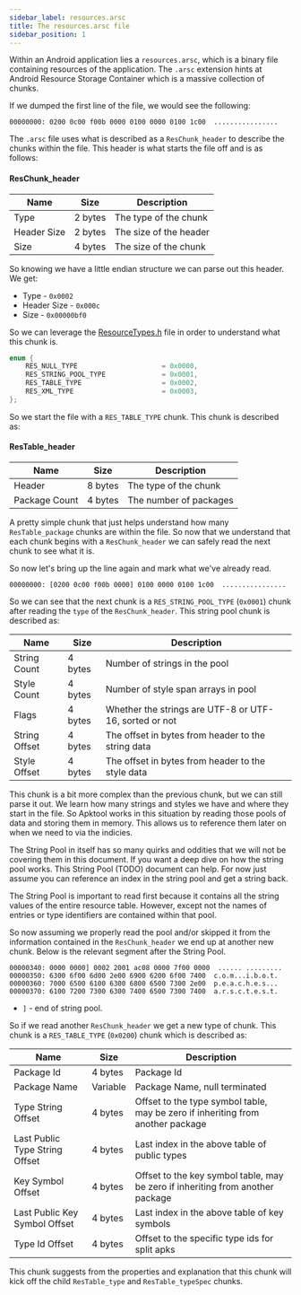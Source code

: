 ```yaml
---
sidebar_label: resources.arsc
title: The resources.arsc file
sidebar_position: 1
---
```


Within an Android application lies a `resources.arsc`, which is a binary file containing resources of the application.
The `.arsc` extension hints at Android Resource Storage Container which is a massive collection of chunks.

If we dumped the first line of the file, we would see the following:

```
00000000: 0200 0c00 f00b 0000 0100 0000 0100 1c00  ................
```

The `.arsc` file uses what is described as a `ResChunk_header` to describe the chunks within the file. This header is
what starts the file off and is as follows:

#### ResChunk_header

| Name        | Size    | Description            |
| ----------- | ------- | ---------------------- |
| Type        | 2 bytes | The type of the chunk  |
| Header Size | 2 bytes | The size of the header |
| Size        | 4 bytes | The size of the chunk  |

So knowing we have a little endian structure we can parse out this header. We get:

- Type - `0x0002`
- Header Size - `0x000c`
- Size - `0x00000bf0`

So we can leverage the [ResourceTypes.h](https://github.com/iBotPeaches/platform_frameworks_base/blob/master/libs/androidfw/include/androidfw/ResourceTypes.h)
file in order to understand what this chunk is.

```cpp
enum {
    RES_NULL_TYPE                     = 0x0000,
    RES_STRING_POOL_TYPE              = 0x0001,
    RES_TABLE_TYPE                    = 0x0002,
    RES_XML_TYPE                      = 0x0003,
};
```

So we start the file with a `RES_TABLE_TYPE` chunk. This chunk is described as:

#### ResTable_header

| Name          | Size    | Description            |
| ------------- | ------- | ---------------------- |
| Header        | 8 bytes | The type of the chunk  |
| Package Count | 4 bytes | The number of packages |

A pretty simple chunk that just helps understand how many `ResTable_package` chunks are within the file. So now that
we understand that each chunk begins with a `ResChunk_header` we can safely read the next chunk to see what it is.

So now let's bring up the line again and mark what we've already read.

```
00000000: [0200 0c00 f00b 0000] 0100 0000 0100 1c00  ................
```

So we can see that the next chunk is a `RES_STRING_POOL_TYPE` (`0x0001`) chunk after reading the `type` of the `ResChunk_header`.
This string pool chunk is described as:

| Name          | Size    | Description                                            |
| ------------- | ------- | ------------------------------------------------------ |
| String Count  | 4 bytes | Number of strings in the pool                          |
| Style Count   | 4 bytes | Number of style span arrays in pool                    |
| Flags         | 4 bytes | Whether the strings are UTF-8 or UTF-16, sorted or not |
| String Offset | 4 bytes | The offset in bytes from header to the string data     |
| Style Offset  | 4 bytes | The offset in bytes from header to the style data      |

This chunk is a bit more complex than the previous chunk, but we can still parse it out. We learn how many strings and
styles we have and where they start in the file. So Apktool works in this situation by reading those pools of data and
storing them in memory. This allows us to reference them later on when we need to via the indicies.

The String Pool in itself has so many quirks and oddities that we will not be covering them in this document. If you
want a deep dive on how the string pool works. This String Pool (TODO) document can help. For now just assume you can
reference an index in the string pool and get a string back.

The String Pool is important to read first because it contains all the string values of the entire resource table.
However, except not the names of entries or type identifiers are contained within that pool.

So now assuming we properly read the pool and/or skipped it from the information contained in the `ResChunk_header` we
end up at another new chunk. Below is the relevant segment after the String Pool.

```
00000340: 0000 0000] 0002 2001 ac08 0000 7f00 0000  ...... .........
00000350: 6300 6f00 6d00 2e00 6900 6200 6f00 7400  c.o.m...i.b.o.t.
00000360: 7000 6500 6100 6300 6800 6500 7300 2e00  p.e.a.c.h.e.s...
00000370: 6100 7200 7300 6300 7400 6500 7300 7400  a.r.s.c.t.e.s.t.
```

- `]` - end of string pool.

So if we read another `ResChunk_header` we get a new type of chunk. This chunk is a `RES_TABLE_TYPE` (`0x0200`) chunk
which is described as:

| Name                           | Size     | Description                                                                     |
| ------------------------------ | -------- | ------------------------------------------------------------------------------- |
| Package Id                     | 4 bytes  | Package Id                                                                      |
| Package Name                   | Variable | Package Name, null terminated                                                   |
| Type String Offset             | 4 bytes  | Offset to the type symbol table, may be zero if inheriting from another package |
| Last Public Type String Offset | 4 bytes  | Last index in the above table of public types                                   |
| Key Symbol Offset              | 4 bytes  | Offset to the key symbol table, may be zero if inheriting from another package  |
| Last Public Key Symbol Offset  | 4 bytes  | Last index in the above table of key symbols                                    |
| Type Id Offset                 | 4 bytes  | Offset to the specific type ids for split apks                                  |

This chunk suggests from the properties and explanation that this chunk will kick off the child `ResTable_type` and
`ResTable_typeSpec` chunks.
